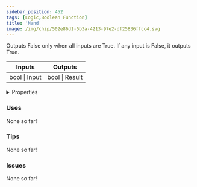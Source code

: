 ```yaml
---
sidebar_position: 452
tags: [Logic,Boolean Function]
title: 'Nand'
image: /img/chip/502e86d1-5b3a-4213-97e2-df25836ffcc4.svg
---
```


Outputs False only when all inputs are True. If any input is False, it outputs True.



<IChip uuid="502e86d1-5b3a-4213-97e2-df25836ffcc4"/>

<table><thead><tr><th>Inputs</th><th>Outputs</th></tr></thead><tbody><tr><td>bool | Input</td><td>bool | Result</td></tr></tbody></table>

<details>
  <summary>Properties</summary>
  <div>
    <div>
    <table>
      <tbody>
        <tr>
          <td>Is beta required?</td>
          <td>No</td>
        </tr>
        <tr>
          <td>Is chip a trolling risk?</td>
          <td>No</td>
        </tr>
        <tr>
          <td>Is chip a role assignment risk?</td>
          <td>No</td>
        </tr>
        <tr>
          <td>Chip UUID</td>
          <td>502e86d1-5b3a-4213-97e2-df25836ffcc4</td>
        </tr>
        <tr>
          <td>Room availability</td>
          <td>Available everywhere</td>
        </tr>
      </tbody>
    </table>
    </div>
  </div>
</details>

### Uses

None so far!

### Tips

None so far!

### Issues

None so far!